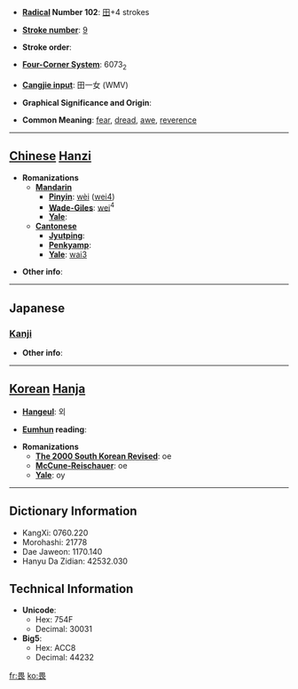 * '''[[Wiktionary:Chinese radical index| Radical]] Number 102''': [[Wiktionary:Chinese radical index 田|田]]+4 strokes

* '''[[Wiktionary:Chinese total strokes index|Stroke number]]''': [[Wiktionary:Chinese total strokes index 9|9]]

* '''Stroke order''': 

* '''[[Wiktionary:Chinese four corner index|Four-Corner System]]''': 6073<sub>2</sub>

* '''[[Wiktionary:Chinese Cangjie index|Cangjie input]]''': 田一女 (WMV)

* '''Graphical Significance and Origin''': 

* '''Common Meaning''': [[fear]], [[dread]], [[awe]], [[reverence]]

----

== [[Chinese]] [[Hanzi]] ==

* '''Romanizations'''
** '''[[Mandarin]]'''
*** '''[[Pinyin]]''': [[wèi]] ([[wei4]])
*** '''[[Wade-Giles]]''': [[wei]]<sup>4</sup>
*** '''[[Yale]]''': 
** '''[[Cantonese]]'''
*** '''[[Jyutping]]''':
*** '''[[Penkyamp]]''': 
*** '''[[Yale]]''': [[wai3]]

* '''Other info''': 

----

==Japanese==
===[[Kanji]]===
{{kanji|on readings=[[い]] (i)
|kun readings=[[おそれる]] (osoreru), [[かしこし]] (kashikoshi), [[かしこまる]] (kashikomaru)
}}

* '''Other info''':  

----

== [[Korean]] [[Hanja]] ==

* '''[[Hangeul]]''': 외

* '''[[Eumhun]] reading''': 

* '''Romanizations'''
** '''[[The 2000 South Korean Revised Romanization|The 2000 South Korean Revised]]''': oe
** '''[[McCune-Reischauer]]''': oe
** '''[[Yale]]''': oy

----

== Dictionary Information ==

* KangXi: 0760.220
* Morohashi: 21778
* Dae Jaweon: 1170.140
* Hanyu Da Zidian: 42532.030

== Technical Information ==

* '''Unicode''':
** Hex: 754F
** Decimal: 30031
* '''Big5''':
** Hex: ACC8
** Decimal: 44232

[[fr:畏]]
[[ko:畏]]